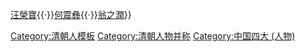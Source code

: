 {{并称|清季江南四公子|[[楊圻]]{{·}}[[汪榮寶]]{{·}}[[何震彝]]{{·}}[[翁之潤]]}}<noinclude>
[[Category:清朝人模板]]
[[Category:清朝人物并称]]
[[Category:中国四大 (人物)]]
</noinclude>